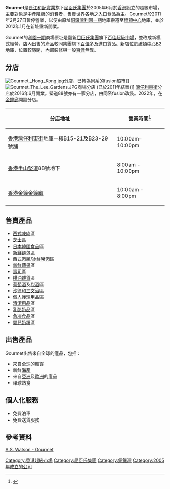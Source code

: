 {{noteTA
|1=zh-hans:奶酪;zh-hk:芝士;zh-tw:乾酪;
|2=zh-hans:巧克力;zh-hk:朱古力;zh-tw:巧克力;
}}
{{Infobox_Company |
| company_name = GOURMET
| company_logo = [[File:Gourmet_logo.svg|250px]]<BR>[[File:Gourmet_in_Lee_Tung_Avenue_2016.jpg|250px]]<BR>Gourmet於[[灣仔|灣仔]][[利東街_(商場)|利東街]]分店
| company_type = [[屈臣氏集團|屈臣氏集團]]子公司
| company_slogan = 
| foundation =  2005年
| location = {{HK}}[[新界|新界]][[沙田區|沙田]][[火炭|火炭]]禾寮坑路1-5號屈臣氏中心10樓
| key_people = [[李嘉誠|李嘉誠]]、[[霍建寧|霍建寧]]
| industry = [[超級市場|超級市場]]
| num_employees = 
| parent = [[屈臣氏集團|屈臣氏集團]]
| products = Waitrose、Casino、V-Select
| revenue = 
| homepage =  {{official website|http://www.parknshop.com}}
}}
'''Gourmet'''是[[長江和記實業|長江和記實業]]旗下[[屈臣氏集團|屈臣氏集團]]於2005年6月於[[香港|香港]]設立的超級市場，主要對象是[[中產階級|中產階級]]的消費者，售賣世界各地之入口食品為主。Gourmet於2011年2月27日暫停營業，以便由原址[[銅鑼灣|銅鑼灣]][[利園一期|利園一期]]地庫搬遷至[[禮頓中心|禮頓中心]]地庫，並於2012年1月在新址重新開業。

Gourmet的[[利園一期|利園一期]]商場原址是翻新[[屈臣氏集團|屈臣氏集團]]旗下[[百佳|百佳超級市場]]，並改成新模式經營，店內出售的產品較同集團旗下[[百佳|百佳]]多及進口貨品。新店位於[[禮頓中心|禮頓中心]]B2地庫，位置較隱閉，內部裝修與一般[[百佳|百佳]]無異。

== 分店 ==
[[File:Gourmet,_Hong_Kong.jpg|thumb]]分店，已轉為同系的fusion超市]]
[[File:Gourmet_The_Lee_Gardens.JPG|thumb]]商場分店 (已於2011年結業)]]
[[灣仔|灣仔]][[利東街_(商場)|利東街]]分店於2016年6月開業。堅道88號亦有一家分店，由同系fusion改裝。2022年，在[[金鐘廊|金鐘廊]]開設分店。

{| class="wikitable"
|-
! 分店地址 !! 營業時間<ref>{{Cite web |url=http://dms.pnshk.aswatson.net/images/00Marketing/010322_Special%20store%20opening%20hours%20-%20Store%20list.pdf?fbclid=IwAR3bGdwK2sQqIajsFtJGWVI2WGyymWSgPH4G4in1QLeK3hnTkKLfLy16zUg |title=分店營業時間 |access-date=2022-03-06 |archive-date=2022-03-06 |archive-url=https://web.archive.org/web/20220306160804/http://dms.pnshk.aswatson.net/images/00Marketing/010322_Special%20store%20opening%20hours%20-%20Store%20list.pdf?fbclid=IwAR3bGdwK2sQqIajsFtJGWVI2WGyymWSgPH4G4in1QLeK3hnTkKLfLy16zUg }}</ref>
|-
| [[香港|香港]][[灣仔|灣仔]][[利東街_(商場)|利東街]]地庫一樓B15-21及B23-29號舖 || 10:00am–10:00pm
|-
| [[香港|香港]][[半山|半山]][[堅道|堅道]]88號地下 || 8:00am - 10:00pm
|-
| [[香港|香港]][[金鐘|金鐘]][[金鐘廊|金鐘廊]] || 10:00am - 8:00pm
|}

== 售賣產品 ==
*[[西式凍肉|西式凍肉]]區
*[[芝士|芝士]]區
*[[日本韓國食品|日本韓國食品]]區
*[[新鮮麵包|新鮮麵包]]區
*[[西式肉類/冰鮮豬肉|西式肉類/冰鮮豬肉]]區
*[[新鮮蔬果|新鮮蔬果]]區
*[[壽司|壽司]]區
*[[糧油雜貨|糧油雜貨]]區
*[[葡萄酒|葡萄酒]]及[[烈酒|烈酒]]區
*[[沙律和三文治|沙律和三文治]]區
*[[個人護理用品|個人護理用品]]區
*[[清潔用品|清潔用品]]區
*[[乳酪奶品|乳酪奶品]]區
*[[急凍食品|急凍食品]]區
*[[嬰兒奶粉|嬰兒奶粉]]區

== 出售產品 ==
Gourmet出售來自全球的產品，包括：

* 來自全球的雜貨
* 新鮮[[海產|海產]]
* 來自[[亞洲|亞洲]]及[[歐洲|歐洲]]的產品
* 環球熟食

== 個人化服務 ==
*免費泊車
*免費送貨服務

== 參考資料 ==
{{Reflist}}
[https://web.archive.org/web/20080524074026/http://www.aswatson.com/c_retail_fegm_221_gourmet.htm A.S. Watson - Gourmet]
{{長江集團}}
{{香港超級市場}}

[[Category:香港超級市場|Category:香港超級市場]]
[[Category:屈臣氏集團|Category:屈臣氏集團]]
[[Category:銅鑼灣|Category:銅鑼灣]]
[[Category:2005年成立的公司|Category:2005年成立的公司]]